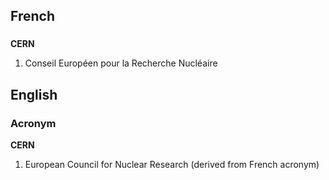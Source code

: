 ==French==
==={{acronym}}===
'''CERN'''
#  Conseil Européen pour la Recherche Nucléaire

==English==
===Acronym===
'''CERN'''
# European Council for Nuclear Research (derived from French acronym)